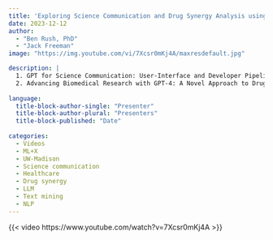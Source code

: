 ```yaml
---
title: 'Exploring Science Communication and Drug Synergy Analysis using GPT'
date: 2023-12-12
author: 
  - "Ben Rush, PhD"
  - "Jack Freeman"
image: "https://img.youtube.com/vi/7Xcsr0mKj4A/maxresdefault.jpg"

description: |
  1. GPT for Science Communication: User-Interface and Developer Pipeline Approaches<br>
  2. Advancing Biomedical Research with GPT-4: A Novel Approach to Drug Synergy Analysis using Text Mining and Classification
  
language: 
  title-block-author-single: "Presenter"
  title-block-author-plural: "Presenters"
  title-block-published: "Date"
  
categories:
  - Videos
  - ML+X
  - UW-Madison
  - Science communication
  - Healthcare
  - Drug synergy
  - LLM
  - Text mining
  - NLP
---
```


{{< video https://www.youtube.com/watch?v=7Xcsr0mKj4A >}}
